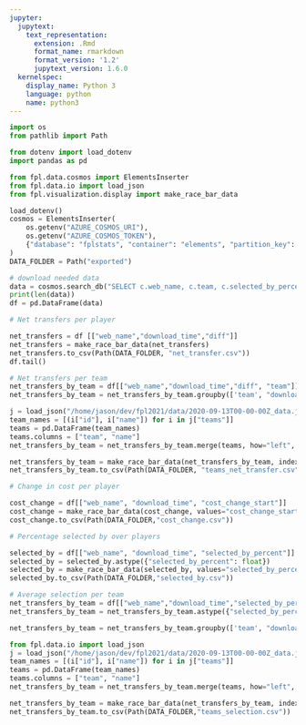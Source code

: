 ```yaml
---
jupyter:
  jupytext:
    text_representation:
      extension: .Rmd
      format_name: rmarkdown
      format_version: '1.2'
      jupytext_version: 1.6.0
  kernelspec:
    display_name: Python 3
    language: python
    name: python3
---
```


```python
import os
from pathlib import Path

from dotenv import load_dotenv
import pandas as pd

from fpl.data.cosmos import ElementsInserter
from fpl.data.io import load_json
from fpl.visualization.display import make_race_bar_data
```

```python
load_dotenv()
cosmos = ElementsInserter(
    os.getenv("AZURE_COSMOS_URI"),
    os.getenv("AZURE_COSMOS_TOKEN"),
    {"database": "fplstats", "container": "elements", "partition_key": "download_time"},
)
DATA_FOLDER = Path("exported")
```

```python
# download needed data
data = cosmos.search_db("SELECT c.web_name, c.team, c.selected_by_percent, c.cost_change_start, c.download_time, (c.transfers_in - c.transfers_out) AS diff from c")
print(len(data))
df = pd.DataFrame(data)

```

```python
# Net transfers per player

net_transfers = df [["web_name","download_time","diff"]]
net_transfers = make_race_bar_data(net_transfers)
net_transfers.to_csv(Path(DATA_FOLDER, "net_transfer.csv"))
df.tail()
```

```python
# Net transfers per team
net_transfers_by_team = df[["web_name","download_time","diff", "team"]]
net_transfers_by_team = net_transfers_by_team.groupby(['team', "download_time"]).sum().reset_index()

j = load_json("/home/jason/dev/fpl2021/data/2020-09-13T00-00-00Z_data.json")
team_names = [(i["id"], i["name"]) for i in j["teams"]]
teams = pd.DataFrame(team_names)
teams.columns = ["team", "name"]
net_transfers_by_team = net_transfers_by_team.merge(teams, how="left", on=["team"])

net_transfers_by_team = make_race_bar_data(net_transfers_by_team, index="name")
net_transfers_by_team.to_csv(Path(DATA_FOLDER, "teams_net_transfer.csv"))
```

```python
# Change in cost per player

cost_change = df[["web_name", "download_time", "cost_change_start"]]
cost_change = make_race_bar_data(cost_change, values="cost_change_start")
cost_change.to_csv(Path(DATA_FOLDER,"cost_change.csv"))
```

```python
# Percentage selected by over players

selected_by = df[["web_name", "download_time", "selected_by_percent"]]
selected_by = selected_by.astype({"selected_by_percent": float})
selected_by = make_race_bar_data(selected_by, values="selected_by_percent")
selected_by.to_csv(Path(DATA_FOLDER,"selected_by.csv"))
```

```python
# Average selection per team
net_transfers_by_team = df[["web_name","download_time","selected_by_percent", "team"]]
net_transfers_by_team = net_transfers_by_team.astype({"selected_by_percent": float})

net_transfers_by_team = net_transfers_by_team.groupby(['team', "download_time"]).agg(lambda x: sum(sorted(x)[-10:])/10).reset_index()

from fpl.data.io import load_json
j = load_json("/home/jason/dev/fpl2021/data/2020-09-13T00-00-00Z_data.json")
team_names = [(i["id"], i["name"]) for i in j["teams"]]
teams = pd.DataFrame(team_names)
teams.columns = ["team", "name"]
net_transfers_by_team = net_transfers_by_team.merge(teams, how="left", on=["team"])

net_transfers_by_team = make_race_bar_data(net_transfers_by_team, index="name", values="selected_by_percent")
net_transfers_by_team.to_csv(Path(DATA_FOLDER,"teams_selection.csv"))
```

```python

```
